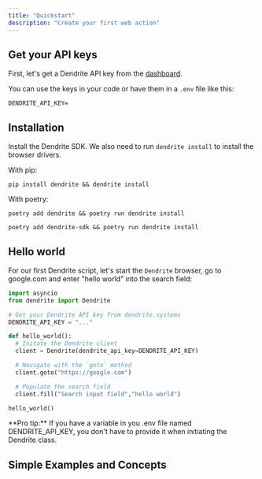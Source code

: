 ```yaml
---
title: "Quickstart"
description: "Create your first web action"
---
```


## Get your API keys

First, let's get a Dendrite API key from the [dashboard](https://dendrite.systems/app).

You can use the keys in your code or have them in a `.env` file like this:

```
DENDRITE_API_KEY=
```


## Installation

Install the Dendrite SDK. We also need to run `dendrite install` to install the browser drivers.

With pip:

```
pip install dendrite && dendrite install 
```

With poetry:
```
poetry add dendrite && poetry run dendrite install 
```

```
poetry add dendrite-sdk && poetry run dendrite install
```

## Hello world

For our first Dendrite script, let's start the `Dendrite` browser, go to google.com and enter "hello world" into the search field:

```python main.py
import asyncio
from dendrite import Dendrite

# Get your Dendrite API key from dendrite.systems
DENDRITE_API_KEY = "..."

def hello_world():
  # Initate the Dendrite client
  client = Dendrite(dendrite_api_key=DENDRITE_API_KEY)

  # Navigate with the `goto` method
  client.goto("https://google.com")

  # Populate the search field
  client.fill("Search input field","hello world")

hello_world()
```

<Note>
  **Pro tip:** If you have a variable in you .env file named DENDRITE_API_KEY,
  you don't have to provide it when initiating the Dendrite class.
</Note>

## Simple Examples and Concepts

<CardGroup>
  <Card
    title="Interactions"
    icon="arrow-pointer"
    href="concepts/interactions"
  />
  <Card title="Data Extraction" icon="globe" href="concepts/extraction" />
  <Card title="Navigation" icon="route" href="concepts/navigation" />
  <Card title="Authentication" icon="lock" href="concepts/authentication" />
</CardGroup>
